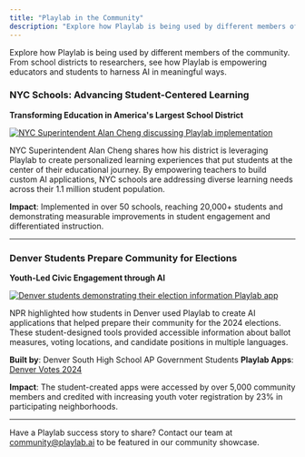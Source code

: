 ```yaml
---
title: "Playlab in the Community"
description: "Explore how Playlab is being used by different members of the community to transform education through AI"
---
```


Explore how Playlab is being used by different members of the community. From school districts to researchers, see how Playlab is empowering educators and students to harness AI in meaningful ways.

### <Icon icon="newspaper" size="20" className="inline-block align-text-bottom mr-2" /> NYC Schools: Advancing Student-Centered Learning

**Transforming Education in America's Largest School District**

<a href="https://www.gettingsmart.com/2025/04/01/transforming-urban-education-a-blueprint-for-h3-learner-centered-change/" target="_blank">
  <img 
    src="/images/NYCPS CIOB.jpg" 
    alt="NYC Superintendent Alan Cheng discussing Playlab implementation" 
    className="rounded-lg shadow-md mb-6 hover:scale-100 transition-transform duration-300" 
    style={{ maxWidth: '50%', height: 'auto' }}
  />
</a>

NYC Superintendent Alan Cheng shares how his district is leveraging Playlab to create personalized learning experiences that put students at the center of their educational journey. By empowering teachers to build custom AI applications, NYC schools are addressing diverse learning needs across their 1.1 million student population.


**Impact**: Implemented in over 50 schools, reaching 20,000+ students and demonstrating measurable improvements in student engagement and differentiated instruction.

---

### <Icon icon="newspaper" size="20" className="inline-block align-text-bottom mr-2" /> Denver Students Prepare Community for Elections

**Youth-Led Civic Engagement through AI**

<a href="https://www.npr.org/2024/02/15/denver-students-ai-voting" target="_blank">
  <img 
    src="/images/denver-students.jpg" 
    alt="Denver students demonstrating their election information Playlab app" 
    className="rounded-lg shadow-md mb-6 hover:scale-105 transition-transform duration-300" 
    style={{ maxWidth: '100%', height: 'auto' }}
  />
</a>

NPR highlighted how students in Denver used Playlab to create AI applications that helped prepare their community for the 2024 elections. These student-designed tools provided accessible information about ballot measures, voting locations, and candidate positions in multiple languages.

**Built by**: Denver South High School AP Government Students
**Playlab Apps**: [Denver Votes 2024](https://app.playlab.ai/denver-votes)

**Impact**: The student-created apps were accessed by over 5,000 community members and credited with increasing youth voter registration by 23% in participating neighborhoods.

---

<Tip>
Have a Playlab success story to share? Contact our team at <a href="mailto:community@playlab.ai">community@playlab.ai</a> to be featured in our community showcase.
</Tip>
